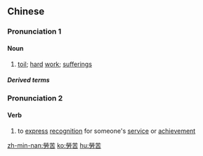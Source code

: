 {{also|劳苦}}
==Chinese==
{{zh-forms|s=劳苦}}

===Pronunciation 1===
{{zh-pron
|m=láokǔ
|c=lou4 fu2
|h=pfs=lò-khú
|mn=lô-khó͘
|cat=n
}}

====Noun====
{{zh-noun}}

# [[toil]]; [[hard]] [[work]]; [[sufferings]]

=====Derived terms=====
{{zh-der|不辭勞苦|勞苦功高}}

===Pronunciation 2===
{{zh-pron
|m=勞kǔ
|c=lou6 fu2,lou4 fu2
|cat=v
}}

====Verb====
{{zh-verb}}

# {{lb|zh|literary}} to [[express]] [[recognition]] for someone's [[service]] or [[achievement]]

[[zh-min-nan:勞苦]]
[[ko:勞苦]]
[[hu:勞苦]]